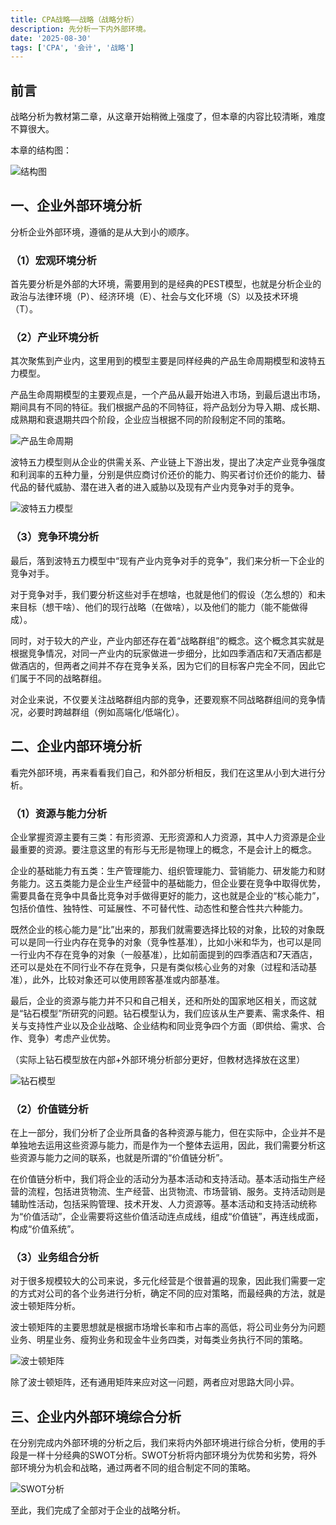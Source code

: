 ```yaml
---
title: CPA战略——战略（战略分析）
description: 先分析一下内外部环境。
date: '2025-08-30'
tags: ['CPA', '会计', '战略']
---
```


## 前言

战略分析为教材第二章，从这章开始稍微上强度了，但本章的内容比较清晰，难度不算很大。

本章的结构图：

<div style={{ display: 'flex', justifyContent: 'center', margin: '20px 0' }}>
  <img
    src="/images/blog/CPA-Strategy-Analysis/1.webp"
    alt="结构图"
    style={{ maxWidth: '100%', height: 'auto' }}
  />
</div>

## 一、企业外部环境分析

分析企业外部环境，遵循的是从大到小的顺序。

### （1）宏观环境分析

首先要分析是外部的大环境，需要用到的是经典的PEST模型，也就是分析企业的政治与法律环境（P）、经济环境（E）、社会与文化环境（S）以及技术环境（T）。

### （2）产业环境分析

其次聚焦到产业内，这里用到的模型主要是同样经典的产品生命周期模型和波特五力模型。

产品生命周期模型的主要观点是，一个产品从最开始进入市场，到最后退出市场，期间具有不同的特征。我们根据产品的不同特征，将产品划分为导入期、成长期、成熟期和衰退期共四个阶段，企业应当根据不同的阶段制定不同的策略。

<div style={{ display: 'flex', justifyContent: 'center', margin: '20px 0' }}>
  <img
    src="/images/blog/CPA-Strategy-Analysis/2.webp"
    alt="产品生命周期"
    style={{ maxWidth: '100%', height: 'auto' }}
  />
</div>

波特五力模型则从企业的供需关系、产业链上下游出发，提出了决定产业竞争强度和利润率的五种力量，分别是供应商讨价还价的能力、购买者讨价还价的能力、替代品的替代威胁、潜在进入者的进入威胁以及现有产业内竞争对手的竞争。

<div style={{ display: 'flex', justifyContent: 'center', margin: '20px 0' }}>
  <img
    src="/images/blog/CPA-Strategy-Analysis/3.webp"
    alt="波特五力模型"
    style={{ maxWidth: '100%', height: 'auto' }}
  />
</div>

### （3）竞争环境分析

最后，落到波特五力模型中“现有产业内竞争对手的竞争”，我们来分析一下企业的竞争对手。

对于竞争对手，我们要分析这些对手在想啥，也就是他们的假设（怎么想的）和未来目标（想干啥）、他们的现行战略（在做啥），以及他们的能力（能不能做得成）。

同时，对于较大的产业，产业内部还存在着“战略群组”的概念。这个概念其实就是根据竞争情况，对同一产业内的玩家做进一步细分，比如四季酒店和7天酒店都是做酒店的，但两者之间并不存在竞争关系，因为它们的目标客户完全不同，因此它们属于不同的战略群组。

对企业来说，不仅要关注战略群组内部的竞争，还要观察不同战略群组间的竞争情况，必要时跨越群组（例如高端化/低端化）。

## 二、企业内部环境分析

看完外部环境，再来看看我们自己，和外部分析相反，我们在这里从小到大进行分析。

### （1）资源与能力分析

企业掌握资源主要有三类：有形资源、无形资源和人力资源，其中人力资源是企业最重要的资源。要注意这里的有形与无形是物理上的概念，不是会计上的概念。

企业的基础能力有五类：生产管理能力、组织管理能力、营销能力、研发能力和财务能力。这五类能力是企业生产经营中的基础能力，但企业要在竞争中取得优势，需要具备在竞争中具备比竞争对手做得更好的能力，这也就是企业的“核心能力”，包括价值性、独特性、可延展性、不可替代性、动态性和整合性共六种能力。

既然企业的核心能力是“比”出来的，那我们就需要选择比较的对象，比较的对象既可以是同一行业内存在竞争的对象（竞争性基准），比如小米和华为，也可以是同一行业内不存在竞争的对象（一般基准），比如前面提到的四季酒店和7天酒店，还可以是处在不同行业不存在竞争，只是有类似核心业务的对象（过程和活动基准），此外，比较对象还可以使用顾客基准或内部基准。

最后，企业的资源与能力并不只和自己相关，还和所处的国家地区相关，而这就是“钻石模型”所研究的问题。钻石模型认为，我们应该从生产要素、需求条件、相关与支持性产业以及企业战略、企业结构和同业竞争四个方面（即供给、需求、合作、竞争）考虑产业优势。

（实际上钻石模型放在内部+外部环境分析部分更好，但教材选择放在这里）

<div style={{ display: 'flex', justifyContent: 'center', margin: '20px 0' }}>
  <img
    src="/images/blog/CPA-Strategy-Analysis/4.webp"
    alt="钻石模型"
    style={{ maxWidth: '100%', height: 'auto' }}
  />
</div>

### （2）价值链分析

在上一部分，我们分析了企业所具备的各种资源与能力，但在实际中，企业并不是单独地去运用这些资源与能力，而是作为一个整体去运用，因此，我们需要分析这些资源与能力之间的联系，也就是所谓的“价值链分析”。

在价值链分析中，我们将企业的活动分为基本活动和支持活动。基本活动指生产经营的流程，包括进货物流、生产经营、出货物流、市场营销、服务。支持活动则是辅助性活动，包括采购管理、技术开发、人力资源等。基本活动和支持活动统称为“价值活动”，企业需要将这些价值活动连点成线，组成“价值链”，再连线成面，构成“价值系统”。

### （3）业务组合分析

对于很多规模较大的公司来说，多元化经营是个很普遍的现象，因此我们需要一定的方式对公司的各个业务进行分析，确定不同的应对策略，而最经典的方法，就是波士顿矩阵分析。

波士顿矩阵的主要思想就是根据市场增长率和市占率的高低，将公司业务分为问题业务、明星业务、瘦狗业务和现金牛业务四类，对每类业务执行不同的策略。

<div style={{ display: 'flex', justifyContent: 'center', margin: '20px 0' }}>
  <img
    src="/images/blog/CPA-Strategy-Analysis/5.webp"
    alt="波士顿矩阵"
    style={{ maxWidth: '100%', height: 'auto' }}
  />
</div>

除了波士顿矩阵，还有通用矩阵来应对这一问题，两者应对思路大同小异。

## 三、企业内外部环境综合分析

在分别完成内外部环境的分析之后，我们来将内外部环境进行综合分析，使用的手段是一样十分经典的SWOT分析。SWOT分析将内部环境分为优势和劣势，将外部环境分为机会和战略，通过两者不同的组合制定不同的策略。

<div style={{ display: 'flex', justifyContent: 'center', margin: '20px 0' }}>
  <img
    src="/images/blog/CPA-Strategy-Analysis/6.webp"
    alt="SWOT分析"
    style={{ maxWidth: '100%', height: 'auto' }}
  />
</div>

至此，我们完成了全部对于企业的战略分析。
